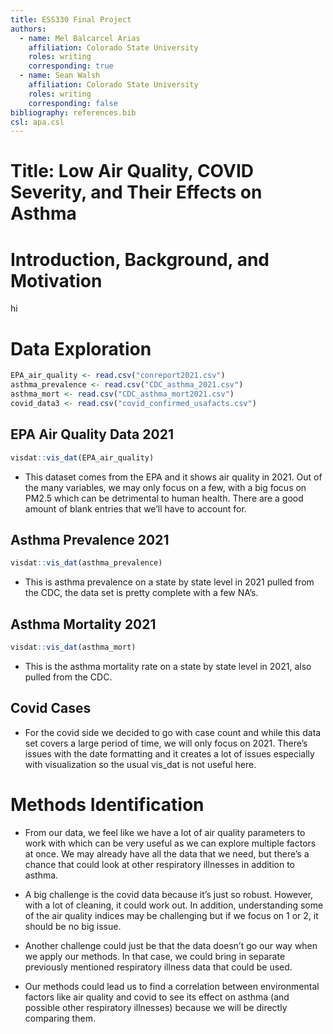 ```yaml
---
title: ESS330 Final Project
authors:
  - name: Mel Balcarcel Arias
    affiliation: Colorado State University
    roles: writing
    corresponding: true
  - name: Sean Walsh
    affiliation: Colorado State University
    roles: writing
    corresponding: false
bibliography: references.bib
csl: apa.csl
---
```

# Title: Low Air Quality, COVID Severity, and Their Effects on Asthma 
# Introduction, Background, and Motivation
hi



# Data Exploration 
```r
EPA_air_quality <- read.csv("conreport2021.csv")
asthma_prevalence <- read.csv("CDC_asthma_2021.csv")
asthma_mort <- read.csv("CDC_asthma_mort2021.csv")
covid_data3 <- read.csv("covid_confirmed_usafacts.csv")
```

## EPA Air Quality Data 2021
```r
visdat::vis_dat(EPA_air_quality)
```

* This dataset comes from the EPA and it shows air quality in 2021. Out of the many variables, we may only focus on a few, with a big focus on PM2.5 which can be detrimental to human health. There are a good amount of blank entries that we'll have to account for. 

## Asthma Prevalence 2021
```r
visdat::vis_dat(asthma_prevalence)
```

* This is asthma prevalence on a state by state level in 2021 pulled from the CDC, the data set is pretty complete with a few NA's. 

## Asthma Mortality 2021
```r
visdat::vis_dat(asthma_mort)
```

* This is the asthma mortality rate on a state by state level in 2021, also pulled from the CDC. 

## Covid Cases

* For the covid side we decided to go with case count and while this data set covers a large period of time, we will only focus on 2021. There's issues with the date formatting and it creates a lot of issues especially with visualization so the usual vis_dat is not useful here.

# Methods Identification
* From our data, we feel like we have a lot of air quality parameters to work with which can be very useful as we can explore multiple factors at once. We may already have all the data that we need, but there's a chance that could look at other respiratory illnesses in addition to asthma. 
* A big challenge is the covid data because it's just so robust. However, with a lot of cleaning, it could work out. In addition, understanding some of the air quality indices may be challenging but if we focus on 1 or 2, it should be no big issue. 

* Another challenge could just be that the data doesn't go our way when we apply our methods. In that case, we could bring in separate previously mentioned respiratory illness data that could be used. 

* Our methods could lead us to find a correlation between environmental factors like air quality and covid to see its effect on asthma (and possible other respiratory illnesses) because we will be directly comparing them. 







